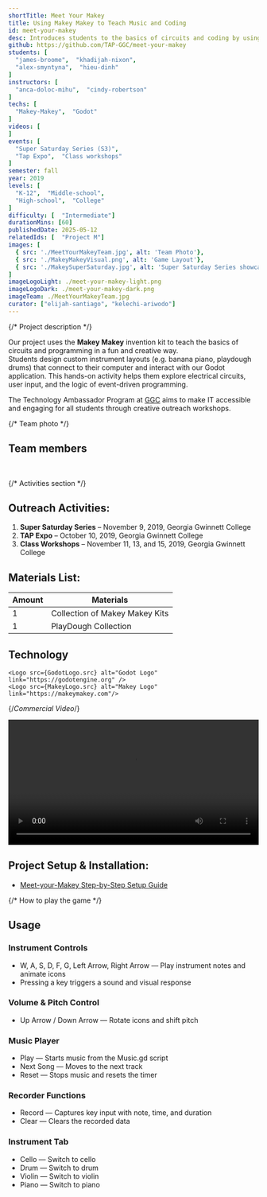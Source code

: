 ```yaml
---
shortTitle: Meet Your Makey
title: Using Makey Makey to Teach Music and Coding
id: meet-your-makey
desc: Introduces students to the basics of circuits and coding by using the Makey Makey invention kit. Students build custom instruments layouts that interact with a computer, helping them understand inputs, outputs, and creative programming.
github: https://github.com/TAP-GGC/meet-your-makey
students: [
  "james-broome",  "khadijah-nixon",
  "alex-smyntyna",  "hieu-dinh"
]
instructors: [
  "anca-doloc-mihu",  "cindy-robertson"
]
techs: [
  "Makey-Makey",  "Godot"
]
videos: [
]
events: [
  "Super Saturday Series (S3)",
  "Tap Expo",  "Class workshops"
]
semester: fall
year: 2019
levels: [
  "K-12",  "Middle-school",
  "High-school",  "College"
]
difficulty: [  "Intermediate"]
durationMins: [60]
publishedDate: 2025-05-12
relatedIds: [  "Project M"]
images: [
  { src: './MeetYourMakeyTeam.jpg', alt: 'Team Photo'},
  { src: './MakeyMakeyVisual.png', alt: 'Game Layout'},
  { src: './MakeySuperSaturday.jpg', alt: 'Super Saturday Series showcase'}
]
imageLogoLight: ./meet-your-makey-light.png
imageLogoDark: ./meet-your-makey-dark.png
imageTeam: ./MeetYourMakeyTeam.jpg
curator: ["elijah-santiago", "kelechi-ariwodo"]
---
```






{/* Project description */}	

Our project uses the **Makey Makey** invention kit to teach the basics of circuits and programming in a fun and creative way.  
Students design custom instrument layouts (e.g. banana piano, playdough drums) that connect to their computer and interact with our Godot application. 
This hands-on activity helps them explore electrical circuits, user input, and the logic of event-driven programming.

The Technology Ambassador Program at [GGC](http://www.ggc.edu/tap) aims to make IT accessible and engaging for all students through creative outreach workshops.

{/* Team photo */}	

## Team members
<Photo src={GroupPhoto.src} alt="Team Photo" caption="James Broome, Khadijah Nixon, Alex Smyntyna, Hieu Dinh  " />
<br />

{/* Activities section */}	

## Outreach Activities:
1. **Super Saturday Series** – November 9, 2019, Georgia Gwinnett College
2. **TAP Expo** – October 10, 2019, Georgia Gwinnett College
3. **Class Workshops** – November 11, 13, and 15, 2019, Georgia Gwinnett College 

## Materials List:
| Amount | Materials                     |
|--------|-------------------------------|
| 1      | Collection of Makey Makey Kits|
| 1      | PlayDough Collection          |

## Technology
    <Logo src={GodotLogo.src} alt="Godot Logo" link="https://godotengine.org" />
    <Logo src={MakeyLogo.src} alt="Makey Logo" link="https://makeymakey.com"/>

{/*Commercial Video*/}	

<video width="100%" controls><source src="https://github.com/user-attachments/assets/4fb8e135-8cc1-4bc3-bc4d-fd2f2204923b" type="video/mp4" /></video>


## Project Setup & Installation:
- [Meet-your-Makey Step-by-Step Setup Guide](https://github.com/TAP-GGC/meet-your-makey/blob/master/media/Meet-your-Makey%20Step-by-Step%20Installation.pdf)


{/* How to play the game */}

## Usage
### Instrument Controls
- W, A, S, D, F, G, Left Arrow, Right Arrow — Play instrument notes and animate icons  
- Pressing a key triggers a sound and visual response

### Volume & Pitch Control
- Up Arrow / Down Arrow — Rotate icons and shift pitch

### Music Player
- Play — Starts music from the Music.gd script  
- Next Song — Moves to the next track  
- Reset — Stops music and resets the timer

### Recorder Functions
- Record — Captures key input with note, time, and duration  
- Clear — Clears the recorded data

### Instrument Tab
- Cello — Switch to cello  
- Drum — Switch to drum  
- Violin — Switch to violin  
- Piano — Switch to piano
  